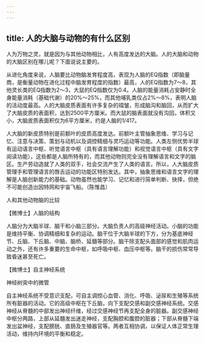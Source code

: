 ```yaml
---
---
---
```

title: 人的大脑与动物的有什么区别
---




人为万物之灵，就是因为与其他动物相比，人有高度发达的大脑。人的大脑和动物的大脑区别在哪儿呢？下面说说主要的。

从进化角度来说，人脑要比动物脑发育程度高，表现为人脑的EQ指数（即脑量商，是衡量动物在进化过程中脑发育程度的指数）最高，人的EQ指数为7～8，其他灵长类的EQ指数为2～3，大鼠的EQ指数仅为0.4。人脑的能量消耗占安静时全身能量消耗（基础代谢）的20%～25%，而其他哺乳类仅占2%～8%，表明人脑的活动度最高。人的大脑皮质表面有许多复杂的褶皱，形成脑沟和脑回，从而扩大了大脑皮质的表面积，达到2500平方厘米。而大鼠的脑表面就没有沟回，体积又小，大脑皮质表面积仅为6平方厘米，约是人脑的1/417。

人大脑的新皮质特别是前额叶的皮质高度发达。前额叶主管抽象思维、学习与记忆、注意与决策、策划与动机以及调控精细与灵巧运动等功能。人类左侧优势半球有运动语言中枢、听觉语言中枢（具有语言理解功能）和视觉语言中枢（具有文字阅读功能），这些都是人脑所特有的，而其他动物则完全没有理解语言和文字的脑区。生产劳动造就了人类的双手，社会交流产生了人类的语言。所以，人大脑皮质管理手和管理语言的唇舌运动的功能区特别发达。其中，抽象思维和语言文字的理解是人脑创新能力的基础。动物虽然也能学习、记忆和进行简单判断、抉择，但绝不可能创造出因特网和宇宙飞船。（陈惟昌）

人和其他动物脑的比较





【微博士】人脑的结构

人脑分为大脑半球、脑干和小脑三部分。大脑负责人的高级神经活动。小脑的功能是维持平衡、协调精细和复杂的运动。脑干位于大脑半球的下方，分为基底神经节、丘脑、下丘脑、中脑、脑桥、延髓等部分。脑干除支配头面部的感觉和肌肉运动之外，还有许多重要的生命中枢，如呼吸中枢、血压中枢等。脑干的损伤常常导致昏迷甚至死亡。

【微博士】自主神经系统

神经树突中的微管



自主神经系统不受意识支配，可自主调控心血管、消化、呼吸、泌尿和生殖等系统所有脏器的活动。它的高级中枢在下丘脑，向下支配交感和副交感神经系统。交感神经从脊髓的中部发出神经纤维，经过交感神经节再支配全身的脏器。副交感神经中枢分两路，上部从延髓发出迷走神经，支配胸腔和腹腔的脏器；下部从脊髓下端发出盆神经，支配膀胱、直肠及生殖器官等。两者互相协调，以保证人体正常生理活动，维持内环境的平衡和稳定。